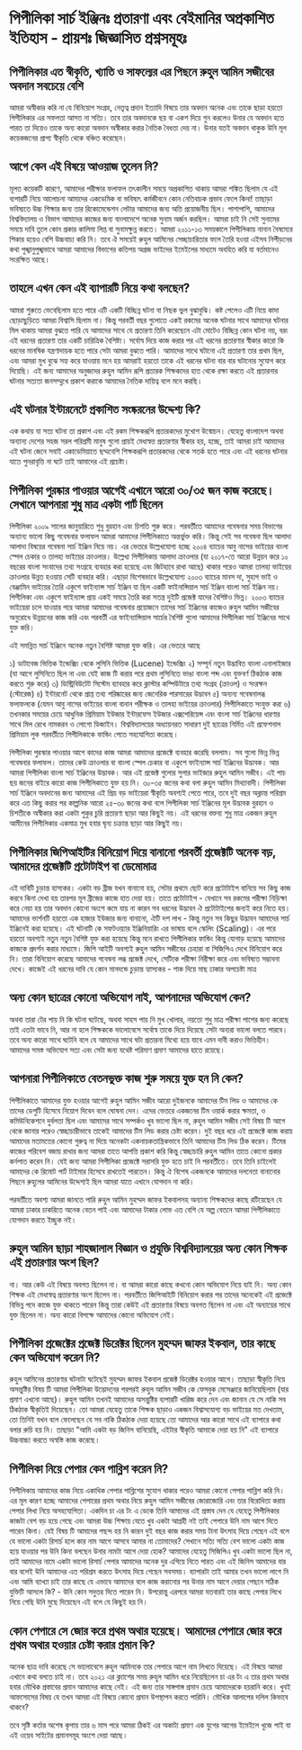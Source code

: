 # পিপীলিকা সার্চ ইঞ্জিনঃ প্রতারণা এবং বেইমানির অপ্রকাশিত ইতিহাস - প্রায়শঃ জিজ্ঞাসিত প্রশ্নসমূহঃ 

## পিপীলিকার এত স্বীকৃতি, খ্যাতি ও সাফল্যের এর পিছনে রুহুল আমিন সজীবের অবদান সবচেয়ে বেশি 

আমরা অস্বীকার করি না যে বিনিয়োগ সংগ্রহ, নেতৃত্ব প্রদান ইত্যাদি বিষয়ে তার অবদান অনেক এবং তাকে ছাড়া হয়তো পিপীলিকার এর সফলতা আসত না সত্যি। তবে তার অবদানকে ছয় বা একশ দিয়ে গুন করলেও উনার যে অবদান হতে পারত তা দিয়েও তাকে অন্য কারো অবদান অস্বীকার করার নৈতিক বৈধতা দেয় না। উনার যতই অবদান থাকুক উনি মূল কয়েকজনের প্রাপ্য স্বীকৃতি থেকে বঞ্চিত করেছেন। 


## আগে কেন এই বিষয়ে আওয়াজ তুলেন নি? 

মূলত কয়েকটি কারণে, আমাদের পরীক্ষার ফলাফল তৎকালীন সময়ে অপ্রকাশিত থাকায় আমরা শঙ্কিত ছিলাম যে এই ব্যপারটি নিয়ে আলোচনা আমাদের একডেমিক বা ভবিষ্যৎ কর্মজীবনে কোন নেতিবাচক প্রভাব ফেলে কিনা! তাছাড়া ভবিষ্যতে উচ্চ শিক্ষার জন্য তার রিকোমেন্ডেশন লেটার আমাদের জন্য অতি প্রয়োজনীয় ছিল। পাশাপাশি, আমাদের বিশ্ববিদ্যালয় ও বিভাগ আমাদের কাজের জন্য বাংলাদেশে অনেক সুনাম অর্জন করছিল। আমরা চাই নি সেই সুনামের সময়ে দাবি তুলে কোন প্রকার কালিমা লিপ্ত বা সুনামক্ষুন্ন করতে।  আমরা ২০১১-১৩ সময়কালে পিপীলিকায় নানান বৈষম্যের শিকার হয়েও বেশি উচ্চবাচ্য করি নি। তবে ঐ সময়েই রুহুল আমিনের সেচ্ছাচারিতার ফলে তৈরি হওয়া এইসব নিপীড়নের কথা পুঙ্খানুপুঙ্খভাবে  আমরা আমাদের বিভাগের কতিপয় অগ্রজ ভাইদের ইমেইলের মাধ্যমে অবহিত করি যা বর্তমানেও সংরক্ষিত আছে। 


## তাহলে এখন কেন এই ব্যাপারটি নিয়ে কথা বলছেন? 

আমরা শুরুতে ভেবেছিলাম হতে পারে এটি একটি বিচ্ছিন্ন ঘটনা বা নিছক ভুল বুঝাবুঝি। কষ্ট পেলেও এটি নিয়ে কাদা ছোড়াছুড়িতে আমরা বিশ্বাসি ছিলাম না। কিন্তু পরবর্তী বছর গুলোতে একই রকমের অনেক ঘটনার সাথে আমাদের ঘটনার মিল থাকায় আমরা বুঝতে পারি যে আমাদের সাথে যে প্রতারণা তিনি করেছেনে এটা মোটেও বিচ্ছিন্ন কোন ঘটনা নয়, বরং এই ধরনের প্রতারণা তার একটি চারিত্রিক বৈশিষ্ট্য। সর্বোস্ব দিয়ে কাজ করার পর এই ধরনের প্রতারণার স্বীকার কারো কি ধরনের মানষিক যন্ত্রণাদায়ক হতে পারে সেটা আমরা বুঝতে পারি। আমাদের সাথে ঘটানো এই প্রতারণা তার প্রথম ছিল, এবং আমরা মুখ বুঝে সহ্য করে যাওয়ায় মনে হয় আমরাই হয়তো তাকে এই ধরনের ঘটনা বার বার ঘটানোর সুযোগ করে দিয়েছি। এই জন্য আমাদের অনুজদের রুহুল আমিন রূপি প্রতারক শিক্ষকদের হাত থেকে রক্ষা করতে এই প্রতারনার ঘটনার সত্যতা জনসম্মুখে প্রকাশ করাকে আমাদের নৈতিক দায়িত্ব বলে মনে করছি। 


## এই ঘটনার ইন্টারনেটে প্রকাশিত সংষ্করনের উদ্দেশ্য কি? 

এক কথায় যা সত্য ঘটনা তা প্রকাশ এবং এই রকম শিক্ষকরূপি প্রতারকদের মুখোশ উন্মোচন। যেহেতু বাংলাদেশ অথবা অন্যান্য দেশের সহজ সরল পরিশ্রমী মানুষ গুলো প্রায়ই মেধাস্বত্ত প্রতারণার স্বীকার হয়, হচ্ছে, তাই আমরা চাই আমাদের এই ঘটনা জেনে সবাই একাডেমিয়াতে ছদ্মবেশি শিক্ষকরূপি প্রতারকদের থেকে সতর্ক হতে পারে এবং এই ধরনের ঘটনার যাতে পুনরাবৃত্তি না ঘটে তাই আমাদের এই প্রচেষ্টা। 

## পিপীলিকা পুরষ্কার পাওয়ার আগেই এখানে আরো ৩০/৩৫ জন কাজ করেছে। সেখানে আপনারা শুধু মাত্র একটা পার্ট ছিলেন

পিপীলিকা ২০০৯ সালের জানুয়ারিতে শুধু বুরহান এবং চিশতি শুরু করে। পরবর্তীতে আমাদের গবেষনার সময় বিভাগের অন্যান্য ভালো কিছু  গবেষনার ফলাফল আমরা আমাদের পিপীলিকাতে অন্তর্ভুক্ত করি। কিন্তু সেই সব গবেষনা ছিল আলাদা আলাদা বিষয়ের গবেষনা সার্চ ইঞ্জিন নিয়ে নয়। এর ভেতরে উল্লেখযোগ্য হচ্ছে ২০০৪ ব্যাচের আবু নাসের ভাইয়ের বাংলা স্পেল চেকার ও তালহা ভাইয়ের ক্রাওলার। উল্লেখ্য পিপীলিকায় আলাদা ক্রাওলার (যা ২০১৭-তে  আরো উন্নয়ন করে ১০ বছরের বাংলা সংবাদের তথ্য সংগ্রহে ব্যবহার করা হয়েছে এবং জিটহাবে রাখা আছে) থাকার পরেও আমরা তালহা ভাইয়ের ক্রাওলার উন্নত হওয়ায় সেটি ব্যবহার করি। এছাড়া বিশেষভাবে উল্লেখযোগ্য ২০০৩ ব্যাচের মানস দা, সুহাগ ভাই ও বেঞ্জামিন ভাইয়ের তৈরি একুশে ফাইন্যান্স সার্চ ইঞ্জিন যা ছিল একটি ফাইনান্সিয়াল সার্চ ইঞ্জিন বাংলা সার্চ ইঞ্জিন নয়। পিপীলিকা এবং একুশে ফাইন্যান্স প্রায় একই সময়ে তৈরি করা সতন্ত্র দুইটি প্রজেক্ট যাদের বৈশিষ্টও ভিন্ন। ২০০৩ ব্যাচের ভাইয়েরা চলে যাওয়ার পরে আমরা আমাদের গবেষনার প্রয়োজনে তাদের সার্চ ইঞ্জিনের কাজেও রুহুল আমিন সজীবের অনুরোধে উন্নয়নের কাজ করি এবং পরবর্তী এর ফাইন্যান্সিয়াল সার্চের বৈশিষ্ট গুলো আমাদের পিপীলিকা সার্চ ইঞ্জিনের সাথে যুক্ত করি। 

এই সমন্নিত সার্চ ইঞ্জিনে অনেক নতুন বৈশিষ্ট আমরা যুক্ত করি।  এর ভেতরে আছে 

১) ডাটাবেজ ভিত্তিক ইন্ডেক্সিং থেকে লুসিনি ভিত্তিক (Lucene) ইন্ডেক্সিং
২) সম্পূর্ন নতুন উদ্ভাবিত বাংলা এনালাইজার (যা আগে লুসিনিতে ছিল না এবং যেই কাজ টি করার পরে প্রথম লুসিনিতে ভাঙা বাংলা শব্দ এবং যুক্তবর্ণ ঠিকঠাক কাজ করতে শুরু করে)
৩) ডিস্ট্রিবিউটেট সিস্টেম ব্যাবহার করে ক্লাস্টার কম্পিউটারে তথ্য সংগ্রহ (ক্রাওল) ও সংরক্ষন (স্টোরেজ)
৪) ইন্টারনেট থেকে প্রাপ্ত তথ্য পরিষ্কারের জন্য জেনেরিক পারসারের উদ্ভাবন
৫) অন্যন্য গবেষনালব্ধ ফলাফলকে (যেমন আবু নাসের ভাইয়ের বাংলা বানান পরীক্ষক ও তালহা ভাইয়ের ক্রাওলার) পিপীলিকাতে সংযুক্ত করা
৬) তখনকার সময়ের চেয়ে আধুনিক প্রিমিয়াম ইউজার ইন্টারফেস ইউজার এক্সপেরিয়েন্স এবং বাংলা সার্চ ইঞ্জিনের ধারণার সাথে মিল রেখে নামকরন ও  লোগো ডিজাইন। বিশ্ববিদ্যালয়ের অধ্যায়নরত  সাধারণ দুই ছাত্রের নির্মিত এই প্রফেশনাল প্রিমিয়াম লুক পরবর্তীতে পিপীলিকাকে ফান্ডিং পেতে সহযোগিতা করেছে।

পিপীলিকা পুরস্কার পাওয়ার আগে কাদের কাজ আমরা আমাদের প্রজেক্টে ব্যবহার করেছি বললাম। সব গুলো ভিন্ন ভিন্ন গবেষনার ফলাফল। তাদের কেউ ক্রাওলার বা বাংলা স্পেল চেকার বা একুশে ফাইন্যান্স সার্চ ইঞ্জিনের উদ্ভাবক। আর আমরা পিপীলিকা বাংলা সার্চ ইঞ্জিনের উদ্ভাবক। আর এই প্রজেক্ট গুলোর সুপার ভাইজার রুহুল আমিন সজীব। এই পাচ ছয় জনের বাইরে কারো কাজ পিপীলিকাতে যুক্ত হয় নি। ৩০-৩৫ জনের কথা বলা রুহুল আমিন মিথ্যাবাদী। পিপীলিকা সার্চ ইঞ্জিনে অবদানের জন্য আমাদের এই প্রিয় বড় ভাইয়েরা স্বীকৃতি অবশ্যই পেতে পারে, তবে  দুই বছর অক্লান্ত পরিশ্রম করে এত কিছু করার পর কাল্পনিক আরো ২৫-৩০ জনের কথা বলে পিপীলিকা সার্চ ইঞ্জিনের মূল উদ্ভাবক বুরহান ও চিশতীকে অস্বীকার করা একটা পুকুর চুরি প্রতারণা ছাড়া আর কিছুই নয়। এই ধরনের  বক্তব্য শুধু মাত্র একজন রুহুল আমীনের পিপীলিকার একমাত্র মুখ হবার ঘৃন্য চক্রান্ত ছাড়া আর কিছুই নয়। 


## পিপীলিকার জিপিআইটির বিনিয়োগ দিয়ে বানানো পরবর্তী প্রজেক্টটি অনেক বড়, আমাদের প্রজেক্টটি প্রটোটাইপ বা ডেমোমাত্র 

এই দাবিটি চুড়ান্ত হাস্যকর। একটা বড় ব্রীজ যখন বানানো হয়, সেটার প্রথমে ছোট করে প্রটোটাইপ বানিয়ে সব কিছু কাজ করবে কিনা দেখা হয় তারপর মূল ব্রীজের কাজে হাত দেয়া হয়। তাতে প্রটোটাইপ - যেখানে সব রকমের পরীক্ষা নিড়িক্ষা করে নেয়া হয় তার অবদান কোনো অংশে কমে যায় না কারন সব ধরনের উদ্ভাবন ঐ প্রটোটাইপের জন্যই করে নিতে হয়। আমাদের ভার্শনটি হয়তো এক হাজার ইউজার জন্য বানানো, ঐটি দশ লাখ - কিন্তু নতুন সব কিছুর উদ্ভাবন আমাদের সার্চ ইঞ্জিনেই করা হয়েছে। এই ঘটনাটি কে সফটওয়্যার ইঞ্জিনিয়ারিং এর ভাষায় বলে স্কেলিং (Scaling)। এর পরে হয়তো অবশ্যই নতুন নতুন বৈশিষ্ট যুক্ত করা হয়েছে কিন্তু মনে রাখতে পিপীলিকার ফান্ডিং কিন্তু যোগাড় হয়েছে আমাদের কাজকে প্রদর্শন করার মাধ্যমে। জিপি আইটি অবশ্যই রুহুল আমিন সজীবের চেহারা বা সিজিপিএ দেখে বিনিয়োগ করে নি। তারা বিনিয়োগ করেছে আমাদের গবেষনা লব্ধ প্রজেক্ট দেখে, সেটিকে পরীক্ষা নিরীক্ষা করে এবং ভবিষ্যত সম্ভাবনা দেখে। কাজেই এই ধরনের দাবি যে কোন মানদন্ডে চুড়ান্ত হ্যাস্যকর - শাক দিয়ে মাছ ঢাকার অপচেষ্টা মাত্র 


## অন্য কোন ছাত্রের কোনো অভিযোগ নাই, আপনাদের অভিযোগ কেন? 

অথবা তারা টের পায় নি কি ঘটনা ঘটেছে, অথবা সাহস পায় নি মুখ খোলার, নয়তো শুধু মাত্র পরীক্ষা পাশের জন্য করেছে তাই এতটা ভাবে নি, আর না হলে শিক্ষককে ভালোবেসে সর্বোস্ব তাকে দিয়ে দিয়েছে সেটা অন্যরা ভালো বলতে পারবে। তবে অন্য কারো সাথে ঘটেনি বলে যে আমাদের সাথে ঘটা প্রতারনা মিথ্যে হয়ে যাবে এমন দাবী করাও ভিত্তিহীন। আমাদের সমস্ত অভিযোগ সত্য এবং সেটা জন্য যথেষ্ট পরিমাণ প্রমাণ আমাদের হাতে রয়েছে। 

## আপনারা পিপীলিকাতে বেতনভুক্ত কাজ শুরু সময়ে যুক্ত হন নি কেন?

পিপীলিকাতে আমাদের যুক্ত হওয়ার আগেই রুহুল আমিন সজীব আরো দুইজনকে আমাদের টিম লিড ও আমাদের কে তাদের ডেপুটি হিসেবে নিয়োগ দিবেন বলে ঘোষনা দেন। এদের ভেতরে একজনের টিম ওয়ার্ক করার ক্ষমতা, ও কমিউনিকেশনে দুর্বলতা ছিল এবং আমাদের সাথে সম্পর্কও খুব ভালো ছিল না, রুহুল আমিন সজীব সেই বিষয় টি আগে থেকে জানার পরেও স্বেচ্ছাচারীভাবে তাকেই আমাদের টিম লিড করার চেষ্টা করেন। দুই বছর ধরে এই প্রজেক্টে কাজ করায় আমাদের মতামতের কোনো গুরুত্ব না দিয়ে অনেকটা একনায়কতান্ত্রিকভাবে তিনি আমাদের টিম লিড ঠিক করেন। টিমের কাজের পরিবেশ বজায় রাখার জন্য আমরা তাতে আপত্তি প্রকাশ করি কিন্তু স্বেচ্ছাচারি রুহুল আমিন তাতে কোনো প্রকার কর্নপাত করেন নি। যেই জন্য আমরা পিপীলিকা প্রজেক্টে সরাসরি যুক্ত হতে চাই নি পরবর্তীতে। তবে তিনি চাইলেই আমাদের কে রিমোট পার্ট টাইমার হিসেবে রাখতেই পারতেন। কিন্তু ঐ বিশেষ একজনকে আমাদের দলনেতা বানানোর পিছনে রুহুলের আমিনের উদ্দেশ্যই ছিল আমরা যাতে এখানে যোগদান না করি। 

পরবর্তীতে অবশ্য আমরা জানতে পারি রুহুল আমিন মুহম্মদ জাফর ইকবালসহ অন্যান্য শিক্ষকদের কাছে রটিয়েছেন যে আমরা ঢাকার চাকরিতে অনেক বেতন পাই এবং আমাদের টাকার লোভ এত বেশি যে অল্প বেতনে আমরা পিপীলিকাতে যোগদান করতে ইচ্ছুক নই। 



## রুহুল আমিন ছাড়া শাহজালাল বিজ্ঞান ও প্রযুক্তি বিশ্ববিদ্যালয়ের অন্য কোন শিক্ষক এই প্রতারণার অংশ ছিল?
না। আর কেউ এই বিষয়ে অবগত ছিলেন না। বা আমরা কারো কাছে কখনো কোন অভিযোগ নিয়ে যাই নি। অন্য কোন শিক্ষক এই মেধাস্বত্ব প্রতারণার অংশ ছিলেন না। পরবর্তীতে জিপিআইটি বিনিয়োগ করার পর তাদের অনেকেই এই প্রজেক্টে বিভিন্ন পদে কাজে যুক্ত থাকতে পারেন কিন্তু তারা কেউই এই প্রতারণার বিষয়ে অবগত ছিলেন না এবং এই অন্যায়ের সাথে যুক্ত ছিলেন না। অন্য কারো বিপক্ষে আমাদের কোনো অভিযোগ নেই। 


## পিপীলিকা প্রজেক্টের প্রজেক্ট ডিরেক্টর ছিলেন মুহম্মদ জাফর ইকবাল, তার কাছে কেন অভিযোগ করেন নি? 

রুহুল আমিনের প্রতারণার ঘটনাটা ঘটেছেই মুহম্মদ জাফর ইকবাল প্রজেক্ট ডিরেক্টর হওয়ার আগে। তাছাড়া স্বীকৃতি নিয়ে অসন্তুষ্টির বিষয় টি আমরা পিপীলিকা উদ্ভোদনের পরপরই রুহুল আমিন সজীব কে ফেসবুক মেসেঞ্জারে জানিয়েছিলাম (যার প্রমাণ এখনো আছে)। রুহুল আমিন তখনই আমাদের অসন্তুষ্টির ব্যপারটি খারিজ করে দেন এবং জানান যে সে নাকি সব ঠিকঠাক স্বীকৃতিই দিয়েছেন। তো আমরা যেহেতু তাকে শিক্ষক ছাড়াও একজন বিশ্বাসযোগ্য বড় ভাইয়ের মত দেখতাম, তো তিনিই যখন বলে ফেলেছেন যে সব নাকি ঠিকঠাক দেয়া হয়েছে তো আমাদের আর কারো সাথে এই ব্যাপারে কথা বলার রুচি হয় নি। তাছাড়া "আমি একটা বড় জিনিস বানিয়েছি, এইটার স্বীকৃতি আমাকে দেয়া হয় নি" এই ব্যাপারে উচ্চবাচ্চ্য করতে অস্বস্তি কাজ করেছে। 


## পিপীলিকা নিয়ে পেপার কেন পাব্লিশ করেন নি? 

পিপীলিকায় আমাদের কাজ নিয়ে একাধিক পেপার পাব্লিশের সুযোগ থাকার পরেও আমরা কোনো পেপার পাব্লিশ করি নি। এর মূল কারণ হচ্ছে আমাদের পেপারের প্রথম অথার নিয়ে রুহুল আমিন সজীবের জোরাজোরি এবং তার বিরোধিতা করায় পেপার লিখা নিয়ে অসহযোগিতা। একদিন চা এর টং এ ডেকে তিনি আমাদের এই প্রস্তাব দেন যে যেহেতু পিপীলিকার কাজটা বেশ বড় হয়ে গেছে এবং আমরা উচ্চ শিক্ষায় যেতে খুব একটা আগ্রহী নই তাই পেপারে উনি নাম আগে দিতে পারেন কিনা। যেই বিষয় টি আমাদের পছন্দ হয় নি কারন দুই বছর কাজ করার সময় টানা উৎসাহ দিয়ে গেছেন এই বলে যে ভালো একটা রিসার্চ হলে কার নাম আগে আসবে আমার না তোমাদের? সেখানে সত্যি সত্যি বেশ ভালো একটা কাজ হয়ে যাওয়ার পর উনি কিনা বলছেন উনার নামটা আগে দেয়া হোক? আমাদের যেহেতু সিজিপিএ খুব একটা ভালো ছিল না, তাই আমাদের নামে একটা ভালো রিসার্চ পেপার আমাদের অনেক দুর এগিয়ে নিতে পারত এবং এই জিনিস আমাদের বার বার বলেই উনি আমাদের এত পরিশ্রম করতে উৎসাহ দিয়ে গেছেন সবসময়। ব্যাপারটা তাই আমার তখন ভালো লাগে নি এবং আমি ব্যাখ্যা চাই তার কাছে যে এভাবে আমাদের বলে কাজ করানোর পর উনার নাম আগে দেয়ার পেছনে সঠিক যুক্তিটি আসলে কি? - উনি কোন সদুত্তর দিতে পারেন নি। উপরোন্তু এরপরে আমরা যতবারই তার কাছে পেপার লিখে নিয়ে গেছি উনি মুছে দিয়েছেন এই বলে যে কিছুই হয় নি। 

## কোন পেপারে সে জোর করে প্রথম অথার হয়েছে। আমাদের পেপারে জোর করে প্রথম অথার হওয়ার চেষ্টা করার প্রমান কি? 

অনেক ছাত্র দাবি করেছে সে ভালোবেসে রুহুল আমিনকে তার পেপারে আগে নাম লিখতে দিয়েছে। এই বিষয়ে আমরা এখানে কথা বলতে চাই না। তবে ২০২১ এর ক্ল্যাশের সময় রুহুল আমিন ধরে নিয়েছিলেন চা এর টং এ তার প্রথম অথার হবার মৌখিক প্রস্তাবের প্রমান আমাদের কাছে নেই। এই জন্য তার সাঙ্গপাঙ্গ প্রমান চেয়ে আমাদেরকে হয়রানি করে। খুবই আফসোসের বিষয় যে তখন আমরা এই বিষয়ে কোনো প্রমান উপস্থাপন করতে পারিনি। মৌখিক আলাপের দলিল কিভাবে থাকবে? 

তবে সৃষ্টি কর্তার অশেষ কৃপায় তার ৬ মাস পরে আমরা ঠিকই এর অকাট্য প্রমাণ এক যুগের আগের ইমেইলে খুজে পাই যা এই ওয়েব সাইটের প্রমানসমূহ অংশে দেয়া আছে।  
